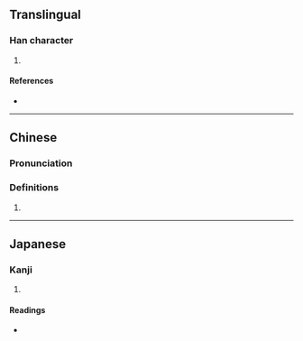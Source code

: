 {{character info}}
==Translingual==

===Han character===
{{Han char|rn=85|rad=水|as=05|sn=8|four=32130|canj=EHVO|ids=⿰氵瓜}}

# {{place|mul|river|p/Hubei}}

====References====
* {{Han ref|kx=0616.080|dkj=17287|hdz=31589.010|uh=6CD2|ud=27858|bh=CD40|bd=52544}}

----

==Chinese==
{{zh-forms}}

===Pronunciation===
{{zh-pron
|m=gū
|c=gu1
|mc=y
|oc=y
|ma=
|cat=pn
}}

===Definitions===
{{zh-hanzi}}

# {{rfdef|zh}}

----

==Japanese==

===Kanji===
{{ja-kanji|grade=|rs=水05}}

# {{rfdef|ja|sort=水05}}

====Readings====
* {{ja-readings|on=[[こ]] (ko), [[く]] (ku)|kun=}}